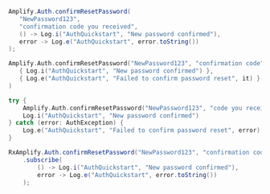 <BlockSwitcher>
<CodeBlock name="Java">

```java
Amplify.Auth.confirmResetPassword(
   "NewPassword123",
   "confirmation code you received",
   () -> Log.i("AuthQuickstart", "New password confirmed"),
   error -> Log.e("AuthQuickstart", error.toString())
);
```

</CodeBlock>
<CodeBlock name="Kotlin - Callbacks">

```kotlin
Amplify.Auth.confirmResetPassword("NewPassword123", "confirmation code",
   { Log.i("AuthQuickstart", "New password confirmed") },
   { Log.e("AuthQuickstart", "Failed to confirm password reset", it) }
)
```

</CodeBlock>
<CodeBlock name="Kotlin - Coroutines (Beta)">

```kotlin
try {
    Amplify.Auth.confirmResetPassword("NewPassword123", "code you received")
    Log.i("AuthQuickstart", "New password confirmed") 
} catch (error: AuthException) {
    Log.e("AuthQuickstart", "Failed to confirm password reset", error)
}
```
</CodeBlock>
<CodeBlock name="RxJava">

```java
RxAmplify.Auth.confirmResetPassword("NewPassword123", "confirmation code")
    .subscribe(
        () -> Log.i("AuthQuickstart", "New password confirmed"),
        error -> Log.e("AuthQuickstart", error.toString())
    );
```

</CodeBlock>
</BlockSwitcher>
